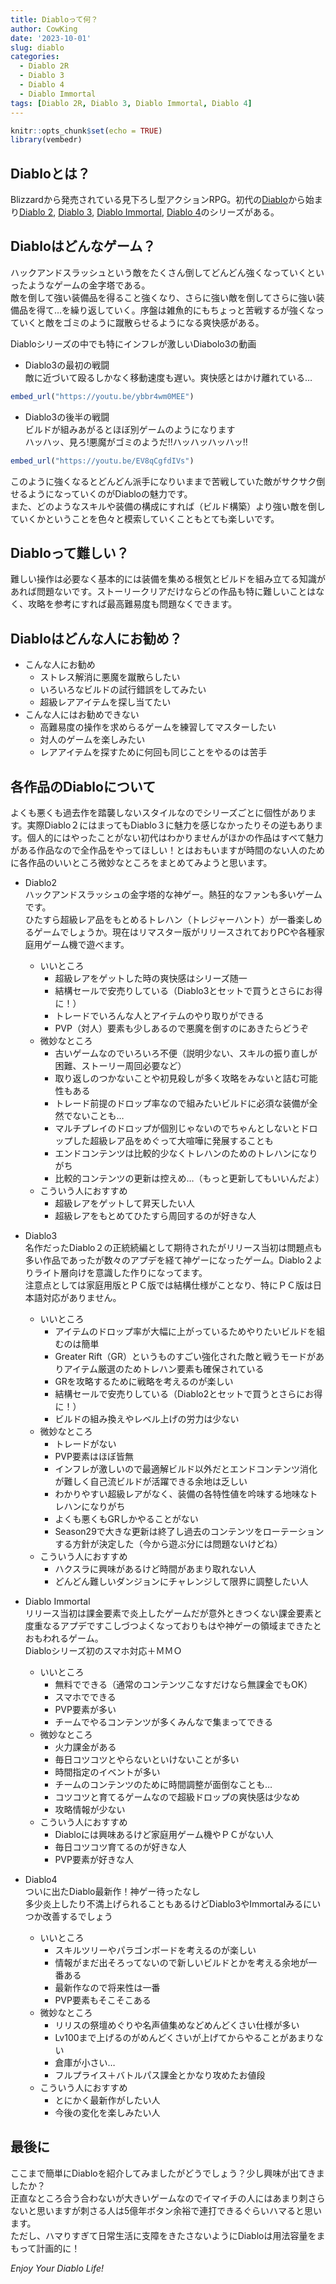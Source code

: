 ```yaml
---
title: Diabloって何？
author: CowKing
date: '2023-10-01'
slug: diablo
categories:
  - Diablo 2R
  - Diablo 3
  - Diablo 4
  - Diablo Immortal
tags: [Diablo 2R, Diablo 3, Diablo Immortal, Diablo 4]
---
```


```r
knitr::opts_chunk$set(echo = TRUE)
library(vembedr)
```

## Diabloとは？

Blizzardから発売されている見下ろし型アクションRPG。初代の[Diablo](https://www.gog.com/game/diablo)から始まり[Diablo 2](https://diablo2.blizzard.com/en-us/), [Diablo 3](https://us.diablo3.blizzard.com/en-us/), [Diablo Immortal](https://diabloimmortal.blizzard.com/ja-jp/), [Diablo 4](https://diablo4.blizzard.com/ja-jp/)のシリーズがある。  

## Diabloはどんなゲーム？  
ハックアンドスラッシュという敵をたくさん倒してどんどん強くなっていくといったようなゲームの金字塔である。  
敵を倒して強い装備品を得ること強くなり、さらに強い敵を倒してさらに強い装備品を得て…を繰り返していく。序盤は雑魚的にもちょっと苦戦するが強くなっていくと敵をゴミのように蹴散らせるようになる爽快感がある。  
  
Diabloシリーズの中でも特にインフレが激しいDiabolo3の動画  
  
+ Diablo3の最初の戦闘  
敵に近づいて殴るしかなく移動速度も遅い。爽快感とはかけ離れている…  

```r
embed_url("https://youtu.be/ybbr4wm0MEE")
```

+ Diablo3の後半の戦闘  
ビルドが組みあがるとほぼ別ゲームのようになります  
ハッハッ、見ろ!悪魔がゴミのようだ!!ハッハッハッハッ!!   

```r
embed_url("https://youtu.be/EV8qCgfdIVs")
```
  
このように強くなるとどんどん派手になりいままで苦戦していた敵がサクサク倒せるようになっていくのがDiabloの魅力です。  
また、どのようなスキルや装備の構成にすれば（ビルド構築）より強い敵を倒していくかということを色々と模索していくこともとても楽しいです。  

## Diabloって難しい？  
難しい操作は必要なく基本的には装備を集める根気とビルドを組み立てる知識があれば問題ないです。ストーリークリアだけならどの作品も特に難しいことはなく、攻略を参考にすれば最高難易度も問題なくできます。  

## Diabloはどんな人にお勧め？  
+ こんな人にお勧め  
  - ストレス解消に悪魔を蹴散らしたい
  - いろいろなビルドの試行錯誤をしてみたい
  - 超級レアアイテムを探し当てたい

+ こんな人にはお勧めできない
  - 高難易度の操作を求めらるゲームを練習してマスターしたい
  - 対人のゲームを楽しみたい
  - レアアイテムを探すために何回も同じことをやるのは苦手
  

## 各作品のDiabloについて  
よくも悪くも過去作を踏襲しないスタイルなのでシリーズごとに個性があります。実際Diablo２にはまってもDiablo３に魅力を感じなかったりその逆もあります。個人的にはやったことがない初代はわかりませんがほかの作品はすべて魅力がある作品なので全作品をやってほしい！とはおもいますが時間のない人のために各作品のいいところ微妙なところをまとめてみようと思います。  
  
+ Diablo2  
ハックアンドスラッシュの金字塔的な神ゲー。熱狂的なファンも多いゲームです。  
ひたすら超級レア品をもとめるトレハン（トレジャーハント）が一番楽しめるゲームでしょうか。現在はリマスター版がリリースされておりPCや各種家庭用ゲーム機で遊べます。  

  - いいところ
    + 超級レアをゲットした時の爽快感はシリーズ随一  
    + 結構セールで安売りしている（Diablo3とセットで買うとさらにお得に！）
    + トレードでいろんな人とアイテムのやり取りができる  
    + PVP（対人）要素も少しあるので悪魔を倒すのにあきたらどうぞ  
    
  - 微妙なところ  
    + 古いゲームなのでいろいろ不便（説明少ない、スキルの振り直しが困難、ストーリー周回必要など）  
    + 取り返しのつかないことや初見殺しが多く攻略をみないと詰む可能性もある  
    + トレード前提のドロップ率なので組みたいビルドに必須な装備が全然でないことも…  
    + マルチプレイのドロップが個別じゃないのでちゃんとしないとドロップした超級レア品をめぐって大喧嘩に発展することも  
    + エンドコンテンツは比較的少なくトレハンのためのトレハンになりがち   
    + 比較的コンテンツの更新は控えめ…（もっと更新してもいいんだよ）  
    
  - こういう人におすすめ  
    + 超級レアをゲットして昇天したい人
    + 超級レアをもとめてひたすら周回するのが好きな人
  
+ Diablo3  
名作だったDiablo２の正統続編として期待されたがリリース当初は問題点も多い作品であったが数々のアプデを経て神ゲーになったゲーム。Diablo２よりライト層向けを意識した作りになってます。   
注意点としては家庭用版とＰＣ版では結構仕様がことなり、特にＰＣ版は日本語対応がありません。  

  - いいところ  
    + アイテムのドロップ率が大幅に上がっているためやりたいビルドを組むのは簡単  
    + Greater Rift（GR）というものすごい強化された敵と戦うモードがありアイテム厳選のためトレハン要素も確保されている   
    + GRを攻略するために戦略を考えるのが楽しい
    + 結構セールで安売りしている（Diablo2とセットで買うとさらにお得に！）  
    + ビルドの組み換えやレベル上げの労力は少ない  
  
  - 微妙なところ
    + トレードがない  
    + PVP要素はほぼ皆無  
    + インフレが激しいので最適解ビルド以外だとエンドコンテンツ消化が難しく自己流ビルドが活躍できる余地は乏しい   
    + わかりやすい超級レアがなく、装備の各特性値を吟味する地味なトレハンになりがち   
    + よくも悪くもGRしかやることがない   
    + Season29で大きな更新は終了し過去のコンテンツをローテーションする方針が決定した（今から遊ぶ分には問題ないけどね）   
    
  - こういう人におすすめ
    + ハクスラに興味があるけど時間があまり取れない人
    + どんどん難しいダンジョンにチャレンジして限界に調整したい人  

+ Diablo Immortal  
リリース当初は課金要素で炎上したゲームだが意外ときつくない課金要素と度重なるアプデですこしづつよくなっておりもはや神ゲーの領域まできたとおもわれるゲーム。  
Diabloシリーズ初のスマホ対応＋ＭＭＯ   

  - いいところ
    + 無料でできる（通常のコンテンツこなすだけなら無課金でもOK）  
    + スマホでできる
    + PVP要素が多い  
    + チームでやるコンテンツが多くみんなで集まってできる  
    
  - 微妙なところ  
    + 火力課金がある  
    + 毎日コツコツとやらないといけないことが多い  
    + 時間指定のイベントが多い  
    + チームのコンテンツのために時間調整が面倒なことも…  
    + コツコツと育てるゲームなので超級ドロップの爽快感は少なめ  
    + 攻略情報が少ない   
    
  - こういう人におすすめ  
    + Diabloには興味あるけど家庭用ゲーム機やＰＣがない人   
    + 毎日コツコツ育てるのが好きな人  
    + PVP要素が好きな人  

+ Diablo4   
ついに出たDiablo最新作！神ゲー待ったなし   
多少炎上したり不満上げられることもあるけどDiablo3やImmortalみるにいつか改善するでしょう   

  - いいところ    
    + スキルツリーやパラゴンボードを考えるのが楽しい   
    + 情報がまだ出そろってないので新しいビルドとかを考える余地が一番ある  
    + 最新作なので将来性は一番     
    + PVP要素もそこそこある    
    
  - 微妙なところ  
    + リリスの祭壇めぐりや名声値集めなどめんどくさい仕様が多い  
    + Lv100まで上げるのがめんどくさいが上げてからやることがあまりない  
    + 倉庫が小さい…  
    + フルプライス＋バトルパス課金とかなり攻めたお値段       
    
  - こういう人におすすめ  
    + とにかく最新作がしたい人
    + 今後の変化を楽しみたい人   

## 最後に       
ここまで簡単にDiabloを紹介してみましたがどうでしょう？少し興味が出てきましたか？   
正直なところ合う合わないが大きいゲームなのでイマイチの人にはあまり刺さらないと思いますが刺さる人は5億年ボタン余裕で連打できるぐらいハマると思います。  
ただし、ハマりすぎて日常生活に支障をきたさないようにDiabloは用法容量をまもって計画的に！  


*Enjoy Your Diablo Life!*